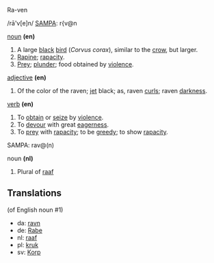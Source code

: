 Ra-ven

/rā'v[e]n/ [[SAMPA]]: r{v@n

[[noun]] '''(en)'''
#A large [[black]] [[bird]] (''Corvus corax''), similar to the [[crow]], but larger.
#[[Rapine]]; [[rapacity]].
#[[Prey]]; [[plunder]]; food obtained by [[violence]].

[[adjective]] '''(en)'''
#Of the color of the raven; [[jet]] black; as, raven [[curl]]s; raven [[darkness]].

[[verb]] '''(en)'''
#To [[obtain]] or [[seize]] by [[violence]].
#To [[devour]] with great [[eagerness]].
#To [[prey]] with [[rapacity]]; to be [[greedy]]; to show [[rapacity]].

SAMPA: rav@(n)

noun '''(nl)'''
#Plural of [[raaf]]

==Translations==
(of English noun #1)
* da: [[ravn]]
* de: [[Rabe]]
* nl: [[raaf]]
* pl: [[kruk]]
* sv: [[Korp]]